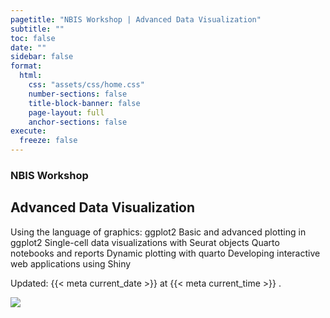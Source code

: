 ```yaml
---
pagetitle: "NBIS Workshop | Advanced Data Visualization"
subtitle: ""
toc: false
date: ""
sidebar: false
format:
  html:
    css: "assets/css/home.css"
    number-sections: false
    title-block-banner: false
    page-layout: full
    anchor-sections: false
execute:
  freeze: false
---
```


::: {.home-container}
::: {.home-grid-parent}
::: {.home-grid-child-left}

### NBIS Workshop
## Advanced Data Visualization

::: {.large}

Using the language of graphics: ggplot2
Basic and advanced plotting in ggplot2
Single-cell data visualizations with Seurat objects
Quarto notebooks and reports
Dynamic plotting with quarto
Developing interactive web applications using Shiny

:::



::: small
Updated: {{< meta current_date >}}  at {{< meta current_time >}} .
:::

:::
:::{.home-grid-child-right}

![](assets/images/hero.webp){.nolightbox}

:::
:::
:::
